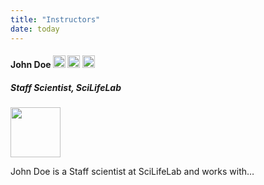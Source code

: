 ---
title: "Instructors"
date: today
---


#### John Doe [![ORCID](img/ORCID_Logomark.png){width=20 height=20}](https://orcid.org/0000-0001-XXXX) [![LinkedIn](img/Linkedin.png){width=20 height=20}](https://www.linkedin.com/in/johndoe) [![GitHub](img/Github.png){width=20 height=20}](https://github.com/username)  

##### Staff Scientist, SciLifeLab 

::: {.grid}
::: {.g-col-2}
![](img/john-doe.png){width=80}
:::
::: {.g-col-10}
John Doe is a Staff scientist at SciLifeLab and works with...
:::
:::


  
